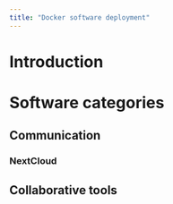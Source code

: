 ```yaml
---
title: "Docker software deployment"
---
```


# Introduction

# Software categories
## Communication
### NextCloud

## Collaborative tools
